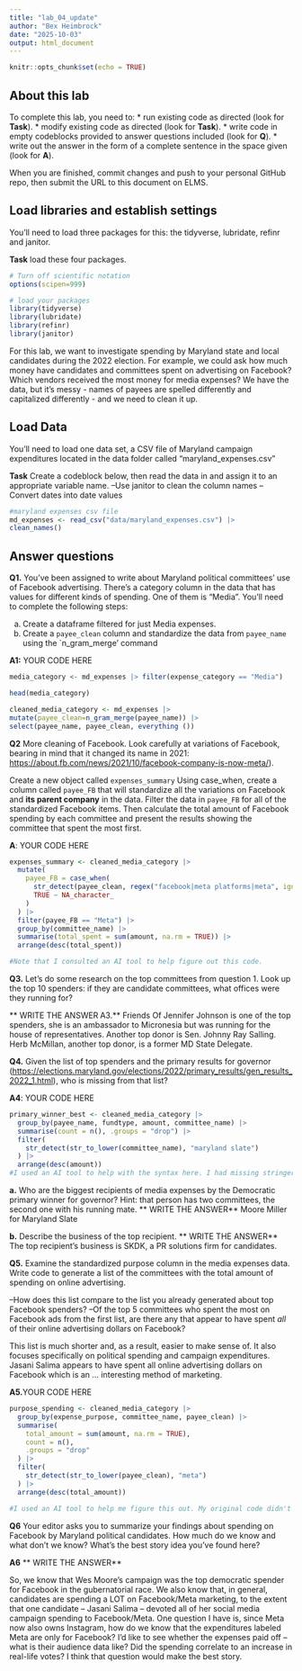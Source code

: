 ```yaml
---
title: "lab_04_update"
author: "Bex Heimbrock"
date: "2025-10-03"
output: html_document
---
```


```r
knitr::opts_chunk$set(echo = TRUE)
```

## About this lab

To complete this lab, you need to: \* run existing code as directed (look for **Task**). \* modify existing code as directed (look for **Task**). \* write code in empty codeblocks provided to answer questions included (look for **Q**). \* write out the answer in the form of a complete sentence in the space given (look for **A**).

When you are finished, commit changes and push to your personal GitHub repo, then submit the URL to this document on ELMS.

## Load libraries and establish settings

You'll need to load three packages for this: the tidyverse, lubridate, refinr and janitor.

**Task** load these four packages.

```r
# Turn off scientific notation
options(scipen=999)

# load your packages
library(tidyverse)
library(lubridate)
library(refinr) 
library(janitor)

```

For this lab, we want to investigate spending by Maryland state and local candidates during the 2022 election. For example, we could ask how much money have candidates and committees spent on advertising on Facebook? Which vendors received the most money for media expenses? We have the data, but it's messy - names of payees are spelled differently and capitalized differently - and we need to clean it up. 


## Load Data

You'll need to load one data set, a CSV file of Maryland campaign expenditures located in the data folder called "maryland_expenses.csv"

**Task** Create a codeblock below, then read the data in and assign it to an appropriate variable name. 
--Use janitor to clean the column names
--Convert dates into date values

```r
#maryland expenses csv file 
md_expenses <- read_csv("data/maryland_expenses.csv") |> 
clean_names()

```

## Answer questions

**Q1.** You've been assigned to write about Maryland political committees' use of Facebook advertising. There's a category column in the data that has values for different kinds of spending. One of them is "Media". You'll need to complete the following steps:

a.  Create a dataframe filtered for just Media expenses.
b.  Create a `payee_clean` column and standardize the data from `payee_name` using the `n_gram_merge' command

**A1:** YOUR CODE HERE
```r
media_category <- md_expenses |> filter(expense_category == "Media")

head(media_category) 

cleaned_media_category <- md_expenses |>
mutate(payee_clean=n_gram_merge(payee_name)) |>
select(payee_name, payee_clean, everything ())
```


**Q2** More cleaning of Facebook. Look carefully at variations of Facebook, bearing in mind that it changed its name in 2021: <https://about.fb.com/news/2021/10/facebook-company-is-now-meta/>).

Create a new object called `expenses_summary` 
Using case_when, create a column called `payee_FB` that will standardize all the variations on Facebook and **its parent company** in the data. 
Filter the data in `payee_FB` for all of the standardized Facebook items.
Then calculate the total amount of Facebook spending by each committee and present the results showing the committee that spent the most first.

**A**: YOUR CODE HERE
```r
expenses_summary <- cleaned_media_category |>
  mutate(
    payee_FB = case_when(
      str_detect(payee_clean, regex("facebook|meta platforms|meta", ignore_case = TRUE)) ~ "Meta",
      TRUE ~ NA_character_
    )
  ) |>
  filter(payee_FB == "Meta") |>
  group_by(committee_name) |>
  summarise(total_spent = sum(amount, na.rm = TRUE)) |>
  arrange(desc(total_spent))

#Note that I consulted an AI tool to help figure out this code. 
```

**Q3.** Let's do some research on the top committees from question 1. Look up the top 10 spenders: if they are candidate committees, what offices were they running for? 

** WRITE THE ANSWER**
**A3.** Friends Of Jennifer Johnson is one of the top spenders, she is an ambassador to Micronesia but was running for the house of representatives. Another top donor is Sen. Johnny Ray Salling. Herb McMillan, another top donor, is a former MD State Delegate. 

**Q4.** Given the list of top spenders and the primary results for governor (<https://elections.maryland.gov/elections/2022/primary_results/gen_results_2022_1.html>), who is missing from that list? 

**A4**: YOUR CODE HERE
```r
primary_winner_best <- cleaned_media_category |>
  group_by(payee_name, fundtype, amount, committee_name) |>
  summarise(count = n(), .groups = "drop") |>
  filter(
    str_detect(str_to_lower(committee_name), "maryland slate")
  ) |>
  arrange(desc(amount))
#I used an AI tool to help with the syntax here. I had missing stringers.  It also added the .groups function.
```

**a.** Who are the biggest recipients of media expenses by the Democratic primary winner for governor? Hint: that person has two committees, the second one with his running mate.
** WRITE THE ANSWER**
Moore Miller for Maryland Slate

**b.** Describe the business of the top recipient.
** WRITE THE ANSWER**
The top recipient's business is SKDK, a PR solutions firm for candidates. 

**Q5.** Examine the standardized purpose column in the media expenses data. Write code to generate a list of the committees with the total amount of spending on online advertising. 

--How does this list compare to the list you already generated about top Facebook spenders? 
--Of the top 5 committees who spent the most on Facebook ads from the first list, are there any that appear to have spent *all* of their online advertising dollars on Facebook?

This list is much shorter and, as a result, easier to make sense of. It also focuses specifically on political spending and campaign expenditures. Jasani Salima appears to have spent all online advertising dollars on Facebook which is an ... interesting method of marketing.

**A5.**YOUR CODE HERE


```r

purpose_spending <- cleaned_media_category |>
  group_by(expense_purpose, committee_name, payee_clean) |>
  summarise(
    total_amount = sum(amount, na.rm = TRUE),
    count = n(),
    .groups = "drop"
  ) |>
  filter(
    str_detect(str_to_lower(payee_clean), "meta")
  ) |>
  arrange(desc(total_amount))

#I used an AI tool to help me figure this out. My original code didn't match uppercase/lowercase variables, and it was being rendered redundant by the summarise count function.
```

**Q6** Your editor asks you to summarize your findings about spending on Facebook by Maryland political candidates. How much do we know and what don't we know? What's the best story idea you've found here?

**A6** ** WRITE THE ANSWER**

So, we know that Wes Moore's campaign was the top democratic spender for Facebook in the gubernatorial race. We also know that, in general, candidates are spending a LOT on Facebook/Meta marketing, to the extent that one candidate -- Jasani Salima -- devoted all of her social media campaign spending to Facebook/Meta. One question I have is, since Meta now also owns Instagram, how do we know that the expenditures labeled Meta are only for Facebook? I'd like to see whether the expenses paid off -- what is their audience data like? Did the spending correlate to an increase in real-life votes? I think that question would make the best story. 
